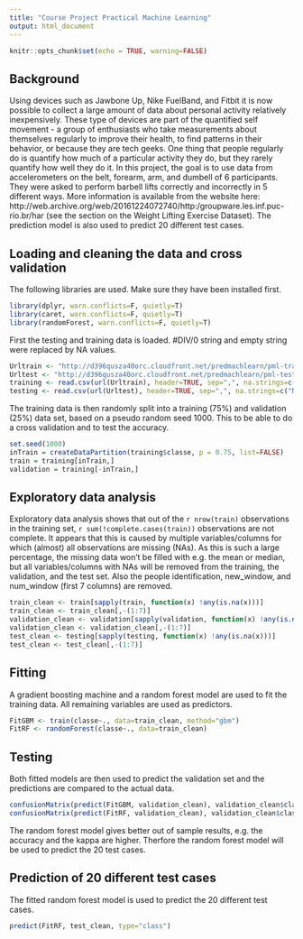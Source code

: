 ---
title: "Course Project Practical Machine Learning"
output: html_document
---

```{r setup, include=FALSE}
knitr::opts_chunk$set(echo = TRUE, warning=FALSE)
```

## Background
Using devices such as Jawbone Up, Nike FuelBand, and Fitbit it is now possible to collect a large amount of data about personal activity relatively inexpensively. These type of devices are part of the quantified self movement - a group of enthusiasts who take measurements about themselves regularly to improve their health, to find patterns in their behavior, or because they are tech geeks. One thing that people regularly do is quantify how much of a particular activity they do, but they rarely quantify how well they do it. In this project, the goal is to use data from accelerometers on the belt, forearm, arm, and dumbell of 6 participants. They were asked to perform barbell lifts correctly and incorrectly in 5 different ways. More information is available from the website here: http://web.archive.org/web/20161224072740/http:/groupware.les.inf.puc-rio.br/har (see the section on the Weight Lifting Exercise Dataset). The prediction model is also used to predict 20 different test cases.

## Loading and cleaning the data and cross validation

The following libraries are used. Make sure they have been installed first.

```{r}
library(dplyr, warn.conflicts=F, quietly=T)
library(caret, warn.conflicts=F, quietly=T)
library(randomForest, warn.conflicts=F, quietly=T)
```

First the testing and training data is loaded. #DIV/0 string and empty string were replaced by NA values.

```{r, loading data, results='hide'}
Urltrain <- "http://d396qusza40orc.cloudfront.net/predmachlearn/pml-training.csv"
Urltest <- "http://d396qusza40orc.cloudfront.net/predmachlearn/pml-testing.csv"
training <- read.csv(url(Urltrain), header=TRUE, sep=",", na.strings=c("NA","#DIV/0!",""))
testing <- read.csv(url(Urltest), header=TRUE, sep=",", na.strings=c("NA","#DIV/0!",""))
```

The training data is then randomly split into a training (75%) and validation (25%) data set, based on a pseudo random seed 1000. This to be able to do a cross validation and to test the accuracy.

```{r, cross validation, results='hide'}
set.seed(1000)
inTrain = createDataPartition(training$classe, p = 0.75, list=FALSE)
train = training[inTrain,]
validation = training[-inTrain,]
```

## Exploratory data analysis
Exploratory data analysis shows that out of the `r nrow(train)` observations in the training set, `r sum(!complete.cases(train))` observations are not complete. It appears that this is caused by multiple variables/columns for which (almost) all observations are missing (NAs). As this is such a large percentage, the missing data won't be filled with e.g. the mean or median, but all variables/columns with NAs will be removed from the training, the validation, and the test set. Also the people identification, new_window, and num_window (first 7 columns) are removed.

```{r}
train_clean <- train[sapply(train, function(x) !any(is.na(x)))]
train_clean <- train_clean[,-(1:7)]
validation_clean <- validation[sapply(validation, function(x) !any(is.na(x)))]
validation_clean <- validation_clean[,-(1:7)]
test_clean <- testing[sapply(testing, function(x) !any(is.na(x)))] 
test_clean <- test_clean[,-(1:7)]
```

## Fitting

A gradient boosting machine and a random forest model are used to fit the training data. All remaining variables are used as predictors.

```{r, results='hide'}
FitGBM <- train(classe~., data=train_clean, method="gbm")
FitRF <- randomForest(classe~., data=train_clean)
```


## Testing

Both fitted models are then used to predict the validation set and the predictions are compared to the actual data.

```{r}
confusionMatrix(predict(FitGBM, validation_clean), validation_clean$classe)
confusionMatrix(predict(FitRF, validation_clean), validation_clean$classe)
```

The random forest model gives better out of sample results, e.g. the accuracy and the kappa are higher. Therfore the random forest model will be used to predict the 20 test cases.

## Prediction of 20 different test cases

The fitted random forest model is used to predict the 20 different test cases.

```{r}
predict(FitRF, test_clean, type="class")
```


